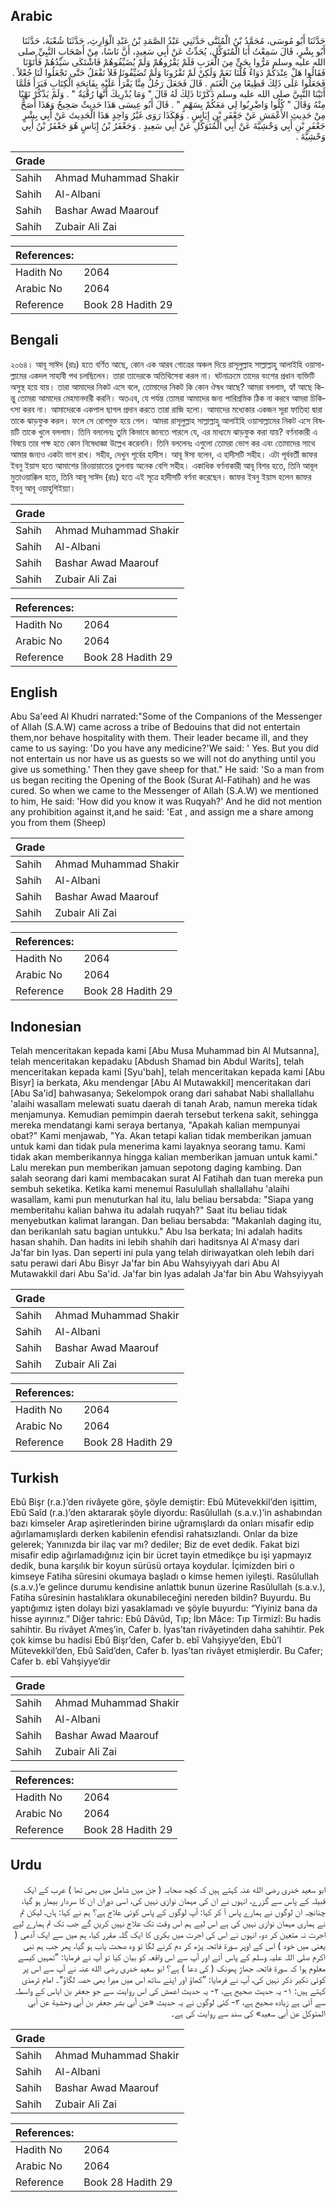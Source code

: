 ## Arabic


<div dir="rtl" lang="ar" style={{fontSize:'larger',backgroundColor:'#f8f9fa',padding:20}}>
حَدَّثَنَا أَبُو مُوسَى، مُحَمَّدُ بْنُ الْمُثَنَّى حَدَّثَنِي عَبْدُ الصَّمَدِ بْنُ عَبْدِ الْوَارِثِ، حَدَّثَنَا شُعْبَةُ، حَدَّثَنَا أَبُو بِشْرٍ، قَالَ سَمِعْتُ أَبَا الْمُتَوَكِّلِ، يُحَدِّثُ عَنْ أَبِي سَعِيدٍ، أَنَّ نَاسًا، مِنْ أَصْحَابِ النَّبِيِّ صلى الله عليه وسلم مَرُّوا بِحَىٍّ مِنَ الْعَرَبِ فَلَمْ يَقْرُوهُمْ وَلَمْ يُضَيِّفُوهُمْ فَاشْتَكَى سَيِّدُهُمْ فَأَتَوْنَا فَقَالُوا هَلْ عِنْدَكُمْ دَوَاءٌ قُلْنَا نَعَمْ وَلَكِنْ لَمْ تَقْرُونَا وَلَمْ تُضَيِّفُونَا فَلاَ نَفْعَلُ حَتَّى تَجْعَلُوا لَنَا جُعْلاً ‏.‏ فَجَعَلُوا عَلَى ذَلِكَ قَطِيعًا مِنَ الْغَنَمِ ‏.‏ قَالَ فَجَعَلَ رَجُلٌ مِنَّا يَقْرَأُ عَلَيْهِ بِفَاتِحَةِ الْكِتَابِ فَبَرَأَ فَلَمَّا أَتَيْنَا النَّبِيَّ صلى الله عليه وسلم ذَكَرْنَا ذَلِكَ لَهُ قَالَ ‏"‏ وَمَا يُدْرِيكَ أَنَّهَا رُقْيَةٌ ‏"‏ ‏.‏ وَلَمْ يَذْكُرْ نَهْيًا مِنْهُ وَقَالَ ‏"‏ كُلُوا وَاضْرِبُوا لِي مَعَكُمْ بِسَهْمٍ ‏"‏ ‏.‏ قَالَ أَبُو عِيسَى هَذَا حَدِيثٌ صَحِيحٌ وَهَذَا أَصَحُّ مِنْ حَدِيثِ الأَعْمَشِ عَنْ جَعْفَرِ بْنِ إِيَاسٍ ‏.‏ وَهَكَذَا رَوَى غَيْرُ وَاحِدٍ هَذَا الْحَدِيثَ عَنْ أَبِي بِشْرٍ جَعْفَرِ بْنِ أَبِي وَحْشِيَّةَ عَنْ أَبِي الْمُتَوَكِّلِ عَنْ أَبِي سَعِيدٍ ‏.‏ وَجَعْفَرُ بْنُ إِيَاسٍ هُوَ جَعْفَرُ بْنُ أَبِي وَحْشِيَّةَ ‏.‏
</div>
<div style={{backgroundColor:'#f8f9fa',padding:20, marginBottom: 10}}><table> <thead> <tr> <th>Grade</th> <th></th> </tr> </thead> <tbody> <tr><td>Sahih</td><td>Ahmad Muhammad Shakir</td></tr><tr><td>Sahih</td><td>Al-Albani</td></tr><tr><td>Sahih</td><td>Bashar Awad Maarouf</td></tr><tr><td>Sahih</td><td>Zubair Ali Zai</td></tr></tbody></table><table> <thead> <tr> <th>References:</th> <th></th> </tr> </thead> <tbody><tr><td>Hadith No</td><td>2064</td></tr><tr><td>Arabic No</td><td>2064</td></tr><tr><td>Reference</td><td>Book 28 Hadith 29</td></tr></tbody></table></div>

## Bengali


<div dir="ltr" lang="bn" style={{fontSize:'larger',backgroundColor:'#f8f9fa',padding:20}}>
২০৬৪। আবূ সাঈদ (রাঃ) হতে বর্ণিত আছে, কোন এক আরব গোত্রের অঞ্চল দিয়ে রাসূলুল্লাহ সাল্লাল্লাহু আলাইহি ওয়াসাল্লামের একদল সাহাবী পথ চলছিলেন। তারা তাদেরকে অতিথিসেবা করল না। ঘটনাক্রমে তাদের বংশের প্রধান ব্যক্তিটি অসুস্থ হয়ে যায়। তারা আমাদের নিকট এসে বলে, তোমাদের নিকট কি কোন ঔষধ আছে? আমরা বললাম, হ্যাঁ আছে কিন্তু তোমরা আমাদের মেহমানদারী করনি। অতএব, যে পর্যন্ত তোমরা আমাদের জন্য পারিশ্রমিক ঠিক না করবে আমরা চিকিৎসা করব না। আমাদেরকে একপাল ছাগল প্রদান করতে তারা রাজি হলো। আমাদের মধ্যেকার একজন সূরা ফাতিহা দ্বারা তাকে ঝাড়ফুক করল। ফলে সে রোগমুক্ত হয়ে গেল। আমরা রাসূলুল্লাহ সাল্লাল্লাহু আলাইহি ওয়াসাল্লামের নিকট এসে বিষয়টি তাকে খুলে বললাম। তিনি বললেনঃ তুমি কিভাবে জানতে পারলে যে, এর মাধ্যমে ঝাড়ফুক করা যায়? বর্ণনাকারী এ বিষয়ে তার পক্ষ হতে কোন নিষেধাজ্ঞা উল্লেখ করেননি। তিনি বললেনঃ এগুলো তোমরা ভোগ কর এবং তোমাদের সাথে আমার জন্যও একটা ভাগ রাখ। সহীহ, দেখুন পূর্বের হাদীস। আবূ ঈসা বলেন, এ হাদীসটি সহীহ। এটা পূর্ববর্তী জাফর ইবনু ইয়াস হতে আমাশের রিওয়ায়াতের তুলনায় অনেক বেশি সহীহ। একাধিক বর্ণনাকারী আবূ বিশর হতে, তিনি আবূল মুতাওয়াক্কিল হতে, তিনি আবূ সাঈদ (রাঃ) হতে এই সূত্রে হাদীসটি বর্ণনা করেছেন। জাফর ইবনু ইয়াস হলেন জাফর ইবনু আবূ ওয়াহুশিইয়্যা।
</div>
<div style={{backgroundColor:'#f8f9fa',padding:20, marginBottom: 10}}><table> <thead> <tr> <th>Grade</th> <th></th> </tr> </thead> <tbody> <tr><td>Sahih</td><td>Ahmad Muhammad Shakir</td></tr><tr><td>Sahih</td><td>Al-Albani</td></tr><tr><td>Sahih</td><td>Bashar Awad Maarouf</td></tr><tr><td>Sahih</td><td>Zubair Ali Zai</td></tr></tbody></table><table> <thead> <tr> <th>References:</th> <th></th> </tr> </thead> <tbody><tr><td>Hadith No</td><td>2064</td></tr><tr><td>Arabic No</td><td>2064</td></tr><tr><td>Reference</td><td>Book 28 Hadith 29</td></tr></tbody></table></div>

## English


<div dir="ltr" lang="en" style={{fontSize:'larger',backgroundColor:'#f8f9fa',padding:20}}>
Abu Sa'eed Al Khudri narrated:"Some of the Companions of the Messenger of Allah (S.A.W) came across a tribe of Bedouins that did not entertain them,nor behave hospitality with them. Their leader became ill, and they came to us saying: 'Do you have any medicine?'We said: ' Yes. But you did not entertain us nor have us as guests so we will not do anything until you give us something.' Then they gave sheep for that." He said: 'So a man from us began reciting the Opening of the Book (Surat Al-Fatihah) and he was cured. So when we came to the Messenger of Allah (S.A.W) we mentioned to him, He said: 'How did you know it was Ruqyah?' And he did not mention any prohibition against it,and he said: 'Eat , and assign me a share among you from them (Sheep)
</div>
<div style={{backgroundColor:'#f8f9fa',padding:20, marginBottom: 10}}><table> <thead> <tr> <th>Grade</th> <th></th> </tr> </thead> <tbody> <tr><td>Sahih</td><td>Ahmad Muhammad Shakir</td></tr><tr><td>Sahih</td><td>Al-Albani</td></tr><tr><td>Sahih</td><td>Bashar Awad Maarouf</td></tr><tr><td>Sahih</td><td>Zubair Ali Zai</td></tr></tbody></table><table> <thead> <tr> <th>References:</th> <th></th> </tr> </thead> <tbody><tr><td>Hadith No</td><td>2064</td></tr><tr><td>Arabic No</td><td>2064</td></tr><tr><td>Reference</td><td>Book 28 Hadith 29</td></tr></tbody></table></div>

## Indonesian


<div dir="ltr" lang="id" style={{fontSize:'larger',backgroundColor:'#f8f9fa',padding:20}}>
Telah menceritakan kepada kami [Abu Musa Muhammad bin Al Mutsanna], telah menceritakan kepadaku [Abdush Shamad bin Abdul Warits], telah menceritakan kepada kami [Syu'bah], telah menceritakan kepada kami [Abu Bisyr] ia berkata, Aku mendengar [Abu Al Mutawakkil] menceritakan dari [Abu Sa'id] bahwasanya; Sekelompok orang dari sahabat Nabi shallallahu 'alaihi wasallam melewati suatu daerah di tanah Arab, namun mereka tidak menjamunya. Kemudian pemimpin daerah tersebut terkena sakit, sehingga mereka mendatangi kami seraya bertanya, "Apakah kalian mempunyai obat?" Kami menjawab, "Ya. Akan tetapi kalian tidak memberikan jamuan untuk kami dan tidak pula menerima kami layaknya seorang tamu. Kami tidak akan memberikannya hingga kalian memberikan jamuan untuk kami." Lalu merekan pun memberikan jamuan sepotong daging kambing. Dan salah seorang dari kami membacakan surat Al Fatihah dan tuan mereka pun sembuh seketika. Ketika kami menemui Rasulullah shallallahu 'alaihi wasallam, kami pun menuturkan hal itu, lalu beliau bersabda: "Siapa yang memberitahu kalian bahwa itu adalah ruqyah?" Saat itu beliau tidak menyebutkan kalimat larangan. Dan beliau bersabda: "Makanlah daging itu, dan berikanlah satu bagian untukku." Abu Isa berkata; Ini adalah hadits hasan shahih. Dan hadits ini lebih shahih dari haditsnya Al A'masy dari Ja'far bin Iyas. Dan seperti ini pula yang telah diriwayatkan oleh lebih dari satu perawi dari Abu Bisyr Ja'far bin Abu Wahsyiyyah dari Abu Al Mutawakkil dari Abu Sa'id. Ja'far bin Iyas adalah Ja'far bin Abu Wahsyiyyah
</div>
<div style={{backgroundColor:'#f8f9fa',padding:20, marginBottom: 10}}><table> <thead> <tr> <th>Grade</th> <th></th> </tr> </thead> <tbody> <tr><td>Sahih</td><td>Ahmad Muhammad Shakir</td></tr><tr><td>Sahih</td><td>Al-Albani</td></tr><tr><td>Sahih</td><td>Bashar Awad Maarouf</td></tr><tr><td>Sahih</td><td>Zubair Ali Zai</td></tr></tbody></table><table> <thead> <tr> <th>References:</th> <th></th> </tr> </thead> <tbody><tr><td>Hadith No</td><td>2064</td></tr><tr><td>Arabic No</td><td>2064</td></tr><tr><td>Reference</td><td>Book 28 Hadith 29</td></tr></tbody></table></div>

## Turkish


<div dir="ltr" lang="tr" style={{fontSize:'larger',backgroundColor:'#f8f9fa',padding:20}}>
Ebû Bişr (r.a.)’den rivâyete göre, şöyle demiştir: Ebû Mütevekkil’den işittim, Ebû Saîd (r.a.)’den aktararak şöyle diyordu: Rasûlullah (s.a.v.)’in ashabından bazı kimseler Arap aşiretlerinden birine uğramışlardı da onları misafir edip ağırlamamışlardı derken kabilenin efendisi rahatsızlandı. Onlar da bize gelerek; Yanınızda bir ilaç var mı? dediler; Biz de evet dedik. Fakat bizi misafir edip ağırlamadığınız için bir ücret tayin etmedikçe bu işi yapmayız dedik, buna karşılık bir koyun sürüsü ortaya koydular. İçimizden biri o kimseye Fatiha sûresini okumaya başladı o kimse hemen iyileşti. Rasûlullah (s.a.v.)’e gelince durumu kendisine anlattık bunun üzerine Rasûlullah (s.a.v.), Fatiha sûresinin hastalıklara okunabileceğini nereden bildin? Buyurdu. Bu yaptığımız işten dolayı bizi yasaklamadı ve şöyle buyurdu: “Yiyiniz bana da hisse ayırınız.” Diğer tahric: Ebû Dâvûd, Tıp; İbn Mâce: Tıp Tirmizî: Bu hadis sahihtir. Bu rivâyet A’meş’in, Cafer b. İyas’tan rivâyetinden daha sahihtir. Pek çok kimse bu hadisi Ebû Bişr’den, Cafer b. ebî Vahşiyye’den, Ebû’l Mütevekkil’den, Ebû Saîd’den, Cafer b. Iyas’tan rivâyet etmişlerdir. Bu Cafer; Cafer b. ebî Vahşiyye’dir
</div>
<div style={{backgroundColor:'#f8f9fa',padding:20, marginBottom: 10}}><table> <thead> <tr> <th>Grade</th> <th></th> </tr> </thead> <tbody> <tr><td>Sahih</td><td>Ahmad Muhammad Shakir</td></tr><tr><td>Sahih</td><td>Al-Albani</td></tr><tr><td>Sahih</td><td>Bashar Awad Maarouf</td></tr><tr><td>Sahih</td><td>Zubair Ali Zai</td></tr></tbody></table><table> <thead> <tr> <th>References:</th> <th></th> </tr> </thead> <tbody><tr><td>Hadith No</td><td>2064</td></tr><tr><td>Arabic No</td><td>2064</td></tr><tr><td>Reference</td><td>Book 28 Hadith 29</td></tr></tbody></table></div>

## Urdu


<div dir="rtl" lang="ur" style={{fontSize:'larger',backgroundColor:'#f8f9fa',padding:20}}>
ابو سعید خدری رضی الله عنہ کہتے ہیں کہ کچھ صحابہ ( جن میں شامل میں بھی تھا ) عرب کے ایک قبیلہ کے پاس سے گزرے، انہوں نے ان کی مہمان نوازی نہیں کی، اسی دوران ان کا سردار بیمار ہو گیا، چنانچہ ان لوگوں نے ہمارے پاس آ کر کہا: آپ لوگوں کے پاس کوئی علاج ہے؟ ہم نے کہا: ہاں، لیکن تم نے ہماری مہمان نوازی نہیں کی ہے اس لیے ہم اس وقت تک علاج نہیں کریں گے جب تک تم ہمارے لیے اجرت نہ متعین کر دو، انہوں نے اس کی اجرت میں بکری کا ایک گلہ مقرر کیا، ہم میں سے ایک آدمی ( یعنی میں خود ) اس کے اوپر سورۃ فاتحہ پڑھ کر دم کرنے لگا تو وہ صحت یاب ہو گیا، پھر جب ہم نبی اکرم صلی اللہ علیہ وسلم کے پاس آئے اور آپ سے اس واقعہ کو بیان کیا تو آپ نے فرمایا: ”تمہیں کیسے معلوم ہوا کہ سورۃ فاتحہ جھاڑ پھونک ( کی دعا ) ہے؟ ابو سعید خدری رضی الله عنہ نے آپ سے اس پر کوئی نکیر ذکر نہیں کی، آپ نے فرمایا: ”کھاؤ اور اپنے ساتھ اس میں میرا بھی حصہ لگاؤ“۔ امام ترمذی کہتے ہیں: ۱- یہ حدیث صحیح ہے، ۲- یہ حدیث اعمش کی اس روایت سے جو جعفر بن ایاس کے واسطہ سے آئی ہے زیادہ صحیح ہے، ۳- کئی لوگوں نے یہ حدیث «عن أبي بشر جعفر بن أبي وحشية عن أبي المتوكل عن أبي سعيد» کی سند سے روایت کی ہے۔
</div>
<div style={{backgroundColor:'#f8f9fa',padding:20, marginBottom: 10}}><table> <thead> <tr> <th>Grade</th> <th></th> </tr> </thead> <tbody> <tr><td>Sahih</td><td>Ahmad Muhammad Shakir</td></tr><tr><td>Sahih</td><td>Al-Albani</td></tr><tr><td>Sahih</td><td>Bashar Awad Maarouf</td></tr><tr><td>Sahih</td><td>Zubair Ali Zai</td></tr></tbody></table><table> <thead> <tr> <th>References:</th> <th></th> </tr> </thead> <tbody><tr><td>Hadith No</td><td>2064</td></tr><tr><td>Arabic No</td><td>2064</td></tr><tr><td>Reference</td><td>Book 28 Hadith 29</td></tr></tbody></table></div>